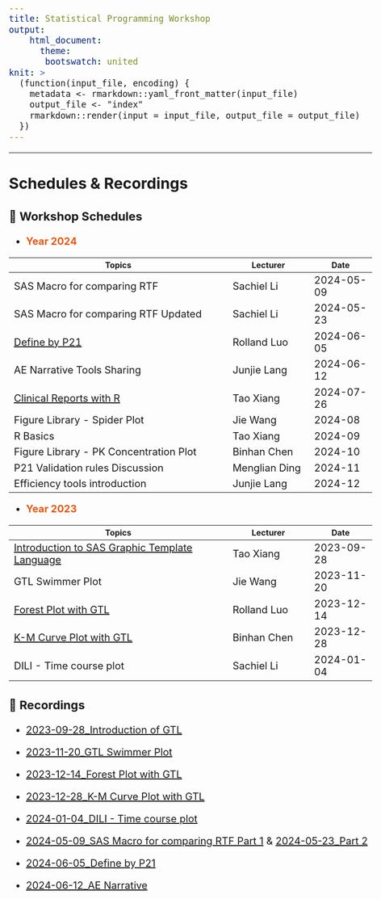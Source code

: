 ```yaml
---
title: Statistical Programming Workshop
output: 
    html_document:
      theme: 
       bootswatch: united
knit: >
  (function(input_file, encoding) {
    metadata <- rmarkdown::yaml_front_matter(input_file)
    output_file <- "index"
    rmarkdown::render(input = input_file, output_file = output_file)
  })
---
```


```{=html}
<style type="text/css">

h1.title {
  font-size: 80px;
  color: #E85811;
  text-align: center;
}
body, td {
   font-size: 20px;
}
pre {
  font-size: 20px
}

</style>
```

------------------------------------------------------------------------

## Schedules & Recordings {.tabset .tabset-fade .tabset-pills}

### 📔 Workshop Schedules

-   [**Year 2024**]{style="color:#E85811"}

| Topics                                 | Lecturer      | Date       |
|----------------------------------------|---------------|------------|
| SAS Macro for comparing RTF            | Sachiel Li    | 2024-05-09 |
| SAS Macro for comparing RTF Updated    | Sachiel Li    | 2024-05-23 |
| [Define by P21](https://innocarepharma-my.sharepoint.cn/:p:/g/personal/tao_xiang_innocarepharma_com/Ea0UYCBFN1hErDALSGGwp3QBr3AujmroIZySXj4oZw9o-A?e=T8hUgr)                          | Rolland Luo   | 2024-06-05 |
| AE Narrative Tools Sharing             | Junjie Lang   | 2024-06-12 |
| [Clinical Reports with R](Clinical Report with R/Clinical_Report_With_R.html)                | Tao Xiang     | 2024-07-26    |
| Figure Library - Spider Plot           | Jie Wang      | 2024-08    |
| R Basics                               | Tao Xiang     | 2024-09    |
| Figure Library - PK Concentration Plot | Binhan Chen   | 2024-10    |
| P21 Validation rules Discussion        | Menglian Ding | 2024-11    |
| Efficiency tools introduction          | Junjie Lang   | 2024-12    |

-   [**Year 2023**]{style="color:#E85811"}

| Topics                                 | Lecturer      | Date       |
|----------------------------------------|---------------|------------|
| [Introduction to SAS Graphic Template Language](https://innocarepharma-my.sharepoint.cn/:p:/g/personal/tao_xiang_innocarepharma_com/EdqBtZIM0wVIu9_Yys84Nc0B6vKNwcQWBGaqzs_oCDJ3RA?e=3TI2bi) | Tao Xiang   | 2023-09-28 |
| GTL Swimmer Plot  | Jie Wang    | 2023-11-20 |
| [Forest Plot with GTL](https://innocarepharma-my.sharepoint.cn/:p:/g/personal/tao_xiang_innocarepharma_com/EWNbQ1h3ghZPnQPskypD0skB9g44BvEeLbZLKK2J4cNkww?e=qK7t5N)                          | Rolland Luo | 2023-12-14 |
| [K-M Curve Plot with GTL](https://innocarepharma-my.sharepoint.cn/:p:/g/personal/tao_xiang_innocarepharma_com/ESbYSkBBe-hDjgG7c3L6zUgBOA0lB_D1p-eMgCvbVbdQEA?e=6VTEMw)                       | Binhan Chen | 2023-12-28 |
| DILI - Time course plot | Sachiel Li  | 2024-01-04 |

### 🎥 Recordings

-   [2023-09-28_Introduction of GTL](https://innocarepharma-my.sharepoint.cn/:v:/g/personal/tao_xiang_innocarepharma_com/EQJh4u2BXqtCpN8s5mb3p_0B5thsgsVBRDncbuwY9XAoiA?nav=eyJyZWZlcnJhbEluZm8iOnsicmVmZXJyYWxBcHAiOiJPbmVEcml2ZUZvckJ1c2luZXNzIiwicmVmZXJyYWxBcHBQbGF0Zm9ybSI6IldlYiIsInJlZmVycmFsTW9kZSI6InZpZXciLCJyZWZlcnJhbFZpZXciOiJNeUZpbGVzTGlua0NvcHkifX0&e=GX0kxO)

-   [2023-11-20_GTL Swimmer Plot](https://innocarepharma-my.sharepoint.cn/:v:/g/personal/tao_xiang_innocarepharma_com/Eag4sguefyVGm4jkKNt_n_oBubpOmtvqqyjCWYyT66xX1Q?nav=eyJyZWZlcnJhbEluZm8iOnsicmVmZXJyYWxBcHAiOiJPbmVEcml2ZUZvckJ1c2luZXNzIiwicmVmZXJyYWxBcHBQbGF0Zm9ybSI6IldlYiIsInJlZmVycmFsTW9kZSI6InZpZXciLCJyZWZlcnJhbFZpZXciOiJNeUZpbGVzTGlua0NvcHkifX0&e=I2DEgr)

-   [2023-12-14_Forest Plot with GTL](https://innocarepharma-my.sharepoint.cn/:v:/g/personal/tao_xiang_innocarepharma_com/EdOBLjcZiZRHld3mNIHdbtkB-eQpKsRiifywwTadD4aoHg?nav=eyJyZWZlcnJhbEluZm8iOnsicmVmZXJyYWxBcHAiOiJPbmVEcml2ZUZvckJ1c2luZXNzIiwicmVmZXJyYWxBcHBQbGF0Zm9ybSI6IldlYiIsInJlZmVycmFsTW9kZSI6InZpZXciLCJyZWZlcnJhbFZpZXciOiJNeUZpbGVzTGlua0NvcHkifX0&e=aZ1JCR)

-   [2023-12-28_K-M Curve Plot with GTL](https://innocarepharma-my.sharepoint.cn/:v:/g/personal/tao_xiang_innocarepharma_com/EVJCq9g5v7dMoZwOt4YfrL4BlakkOffnOD6_lXlS7jxF9w?nav=eyJyZWZlcnJhbEluZm8iOnsicmVmZXJyYWxBcHAiOiJPbmVEcml2ZUZvckJ1c2luZXNzIiwicmVmZXJyYWxBcHBQbGF0Zm9ybSI6IldlYiIsInJlZmVycmFsTW9kZSI6InZpZXciLCJyZWZlcnJhbFZpZXciOiJNeUZpbGVzTGlua0NvcHkifX0&e=4s0dfH)

-   [2024-01-04_DILI - Time course plot](https://innocarepharma-my.sharepoint.cn/:v:/g/personal/tao_xiang_innocarepharma_com/ES59m4cb6F9LggI0mvi59RYBhA2vvMUC-Bf01coOPJ1p8g?nav=eyJyZWZlcnJhbEluZm8iOnsicmVmZXJyYWxBcHAiOiJPbmVEcml2ZUZvckJ1c2luZXNzIiwicmVmZXJyYWxBcHBQbGF0Zm9ybSI6IldlYiIsInJlZmVycmFsTW9kZSI6InZpZXciLCJyZWZlcnJhbFZpZXciOiJNeUZpbGVzTGlua0NvcHkifX0&e=S4cmde)

-   [2024-05-09_SAS Macro for comparing RTF Part 1](https://innocarepharma-my.sharepoint.cn/:v:/g/personal/tao_xiang_innocarepharma_com/EYnQpoqpsJJOvLvybGhoMCABiJKo9HiMDyP8K9PlhiYjUA?nav=eyJyZWZlcnJhbEluZm8iOnsicmVmZXJyYWxBcHAiOiJPbmVEcml2ZUZvckJ1c2luZXNzIiwicmVmZXJyYWxBcHBQbGF0Zm9ybSI6IldlYiIsInJlZmVycmFsTW9kZSI6InZpZXciLCJyZWZlcnJhbFZpZXciOiJNeUZpbGVzTGlua0NvcHkifX0&e=mWLMYn) & [2024-05-23_Part 2](https://innocarepharma-my.sharepoint.cn/:v:/g/personal/tao_xiang_innocarepharma_com/ERuIIbShzYJMrVewjOqtVIoBYHoXZR18rrPGDCvjH4aIqg?nav=eyJyZWZlcnJhbEluZm8iOnsicmVmZXJyYWxBcHAiOiJPbmVEcml2ZUZvckJ1c2luZXNzIiwicmVmZXJyYWxBcHBQbGF0Zm9ybSI6IldlYiIsInJlZmVycmFsTW9kZSI6InZpZXciLCJyZWZlcnJhbFZpZXciOiJNeUZpbGVzTGlua0NvcHkifX0&e=PUKqSM)

-   [2024-06-05_Define by P21](https://innocarepharma-my.sharepoint.cn/:v:/g/personal/tao_xiang_innocarepharma_com/EVQe_eUi5BhEmrLTU8R6RXkBgWA1TOXY6neH_kVQL2TOig?nav=eyJyZWZlcnJhbEluZm8iOnsicmVmZXJyYWxBcHAiOiJPbmVEcml2ZUZvckJ1c2luZXNzIiwicmVmZXJyYWxBcHBQbGF0Zm9ybSI6IldlYiIsInJlZmVycmFsTW9kZSI6InZpZXciLCJyZWZlcnJhbFZpZXciOiJNeUZpbGVzTGlua0NvcHkifX0&e=14Tcdx)

-   [2024-06-12_AE Narrative](https://innocarepharma-my.sharepoint.cn/:v:/g/personal/tao_xiang_innocarepharma_com/EbKcPaakBd5KrYCEgXGF-HwB1Og5Ee8jYq8gEvRANMk2XQ?nav=eyJyZWZlcnJhbEluZm8iOnsicmVmZXJyYWxBcHAiOiJPbmVEcml2ZUZvckJ1c2luZXNzIiwicmVmZXJyYWxBcHBQbGF0Zm9ybSI6IldlYiIsInJlZmVycmFsTW9kZSI6InZpZXciLCJyZWZlcnJhbFZpZXciOiJNeUZpbGVzTGlua0NvcHkifX0&e=O1DqaD)

